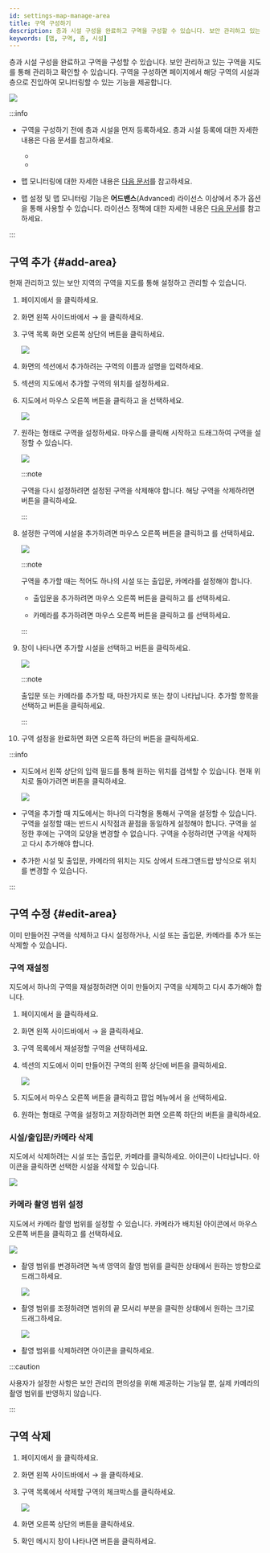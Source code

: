 ```yaml
---
id: settings-map-manage-area
title: 구역 구성하기
description: 층과 시설 구성을 완료하고 구역을 구성할 수 있습니다. 보안 관리하고 있는 구역을 지도를 통해 관리하고 확인할 수 있습니다.
keywords: [맵, 구역, 층, 시설]
---
```


층과 시설 구성을 완료하고 구역을 구성할 수 있습니다. 보안 관리하고 있는 구역을 지도를 통해 관리하고 확인할 수 있습니다. 구역을 구성하면 <Cmd sid='shell.header.arena' /> 페이지에서 해당 구역의 시설과 층으로 진입하여 모니터링할 수 있는 기능을 제공합니다.

<Image src='/img/monitoring-map-open-map.png' />

:::info

* 구역을 구성하기 전에 층과 시설을 먼저 등록하세요. 층과 시설 등록에 대한 자세한 내용은 다음 문서를 참고하세요.

  * <DocLink docId='platform/biostar_x/settings-map-manage-floor' />

  * <DocLink docId='platform/biostar_x/settings-map-manage-facility' />

* 맵 모니터링에 대한 자세한 내용은 [다음 문서](monitoring-map)를 참고하세요.

* 맵 설정 및 맵 모니터링 기능은 **어드밴스**(Advanced) 라이선스 이상에서 추가 옵션을 통해 사용할 수 있습니다. 라이선스 정책에 대한 자세한 내용은 [다음 문서](licensing#features-add-ons)를 참고하세요.

:::

## 구역 추가 {#add-area}

현재 관리하고 있는 보안 지역의 구역을 지도를 통해 설정하고 관리할 수 있습니다.

1. <Cmd sid='shell.header.launcher' /> 페이지에서 <Cmd sid='shell.header.setting' />을 클릭하세요.

1. 화면 왼쪽 사이드바에서 <Cmd sid='setting.menu.map.root' /> → <Cmd sid='setting.menu.map.area' />을 클릭하세요.

1. 구역 목록 화면 오른쪽 상단의 <Cmd sid='setting.area.table.action.newArea' /> 버튼을 클릭하세요.

    <Image src='/img/biostarx-settings-map-add-area.png' />

1. <Cmd sid='setting.area.page.title' /> 화면의 <Cmd sid='setting.area.information.section.title' /> 섹션에서 추가하려는 구역의 이름과 설명을 입력하세요.

1. <Cmd sid='setting.area.configuration.section.title' /> 섹션의 지도에서 추가할 구역의 위치를 설정하세요.

1. 지도에서 마우스 오른쪽 버튼을 클릭하고 <Cmd sid='setting.area.label.setArea' />을 선택하세요.

    <Image src='/img/biostarx-settings-map-area-add-01.png' />

1. 원하는 형태로 구역을 설정하세요. 마우스를 클릭해 시작하고 드래그하여 구역을 설정할 수 있습니다.

    <Image src='/img/biostarx-settings-map-area-drawing.gif' alone />

    :::note

    구역을 다시 설정하려면 설정된 구역을 삭제해야 합니다. 해당 구역을 삭제하려면 <IcFremove /> 버튼을 클릭하세요.

    :::

1. 설정한 구역에 시설을 추가하려면 마우스 오른쪽 버튼을 클릭하고 <Cmd sid='map.menu.add.facility' />를 선택하세요.

    <Image src='/img/biostarx-settings-map-area-add-02.png' />

    :::note

    구역을 추가할 때는 적어도 하나의 시설 또는 출입문, 카메라를 설정해야 합니다.

    * 출입문을 추가하려면 마우스 오른쪽 버튼을 클릭하고 <Cmd sid='setting.area.label.addDoor' />를 선택하세요.

    * 카메라를 추가하려면 마우스 오른쪽 버튼을 클릭하고 <Cmd sid='setting.area.label.addCamera' />를 선택하세요.

    :::

1. <Cmd sid='setting.area.label.addFacility' /> 창이 나타나면 추가할 시설을 선택하고 <Cmd sid='common.apply' /> 버튼을 클릭하세요.

    <Image src='/img/biostarx-settings-map-area-add-03.png' />

    :::note

    출입문 또는 카메라를 추가할 때, 마찬가지로 <Cmd sid='setting.area.label.addDoor' /> 또는 <Cmd sid='setting.area.label.addCamera' /> 창이 나타납니다. 추가할 항목을 선택하고 <Cmd sid='common.apply' /> 버튼을 클릭하세요.

    :::

1. 구역 설정을 완료하면 화면 오른쪽 하단의 <Cmd sid='button.apply' product='2' /> 버튼을 클릭하세요.

:::info

* 지도에서 왼쪽 상단의 입력 필드를 통해 원하는 위치를 검색할 수 있습니다. 현재 위치로 돌아가려면 <IcCurP /> 버튼을 클릭하세요.

  <Image src='/img/biostarx-settings-map-area-find-point.png' />

* 구역을 추가할 때 지도에서는 하나의 다각형을 통해서 구역을 설정할 수 있습니다. 구역을 설정할 때는 반드시 시작점과 끝점을 동일하게 설정해야 합니다. 구역을 설정한 후에는 구역의 모양을 변경할 수 없습니다. 구역을 수정하려면 구역을 삭제하고 다시 추가해야 합니다.

* 추가한 시설 및 출입문, 카메라의 위치는 지도 상에서 드래그앤드랍 방식으로 위치를 변경할 수 있습니다.

:::


## 구역 수정 {#edit-area}

이미 만들어진 구역을 삭제하고 다시 설정하거나, 시설 또는 출입문, 카메라를 추가 또는 삭제할 수 있습니다.

### 구역 재설정

지도에서 하나의 구역을 재설정하려면 이미 만들어지 구역을 삭제하고 다시 추가해야 합니다. 

1. <Cmd sid='shell.header.launcher' /> 페이지에서 <Cmd sid='shell.header.setting' />을 클릭하세요.

1. 화면 왼쪽 사이드바에서 <Cmd sid='setting.menu.map.root' /> → <Cmd sid='setting.menu.map.area' />을 클릭하세요.

1. 구역 목록에서 재설정할 구역을 선택하세요. 

1. <Cmd sid='setting.area.configuration.section.title' /> 섹션의 지도에서 이미 만들어진 구역의 왼쪽 상단에 <IcFremove /> 버튼을 클릭하세요.

    <Image src='/img/biostarx-settings-map-area-reset.png' alone />

1. 지도에서 마우스 오른쪽 버튼을 클릭하고 팝업 메뉴에서 <Cmd sid='setting.area.label.setArea' />을 선택하세요.

1. 원하는 형태로 구역을 설정하고 저장하려면 화면 오른쪽 하단의 <Cmd sid='button.apply' product='2' /> 버튼을 클릭하세요.


### 시설/출입문/카메라 삭제

지도에서 삭제하려는 시설 또는 출입문, 카메라를 클릭하세요. <IcFremove /> 아이콘이 나타납니다. 아이콘을 클릭하면 선택한 시설을 삭제할 수 있습니다.

<Image src='/img/biostarx-settings-map-area-x-btn.png' alone />

### 카메라 촬영 범위 설정

지도에서 카메라 촬영 범위를 설정할 수 있습니다. 카메라가 배치된 아이콘에서 마우스 오른쪽 버튼을 클릭하고 <Cmd sid='setting.area.button.addCoverage' />를 선택하세요.

<Image src='/img/biostarx-settings-map-area-camera-setting.png' />

* 촬영 범위를 변경하려면 녹색 영역의 촬영 범위를 클릭한 상태에서 원하는 방향으로 드래그하세요.

  <Image src='/img/biostarx-settings-map-area-camera-rot.png' alone />

* 촬영 범위를 조정하려면 범위의 끝 모서리 부분을 클릭한 상태에서 원하는 크기로 드래그하세요.

  <Image src='/img/biostarx-settings-map-area-camera-adjust.png' alone />

* 촬영 범위를 삭제하려면 <IcFremove /> 아이콘을 클릭하세요.

:::caution

사용자가 설정한 사항은 보안 관리의 편의성을 위해 제공하는 기능일 뿐, 실제 카메라의 촬영 범위를 반영하지 않습니다.

:::


## 구역 삭제

1. <Cmd sid='shell.header.launcher' /> 페이지에서 <Cmd sid='shell.header.setting' />을 클릭하세요.

1. 화면 왼쪽 사이드바에서 <Cmd sid='setting.menu.map.root' /> → <Cmd sid='setting.menu.map.area' />을 클릭하세요.

1. 구역 목록에서 삭제할 구역의 체크박스를 클릭하세요.

    <Image src='/img/biostarx-settings-map-area-remove-item.png' />

1. 화면 오른쪽 상단의 <Cmd sid='common.delete' /> 버튼을 클릭하세요.

1. 확인 메시지 창이 나타나면 <Cmd sid='common.dialog.yes' /> 버튼을 클릭하세요.